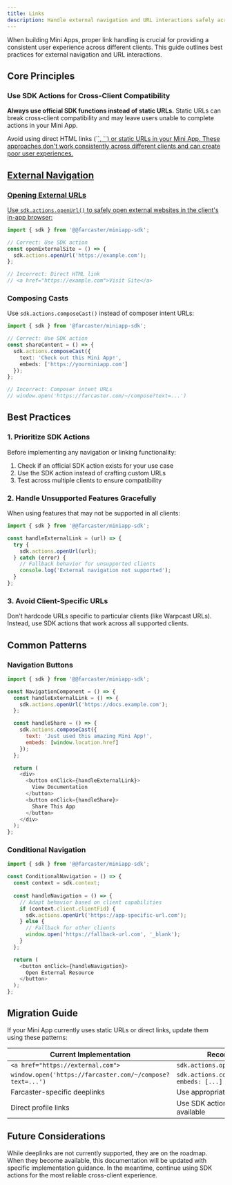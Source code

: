 ```yaml
---
title: Links
description: Handle external navigation and URL interactions safely across clients
---
```


When building Mini Apps, proper link handling is crucial for providing a consistent user experience across different clients. This guide outlines best practices for external navigation and URL interactions.

## Core Principles

### Use SDK Actions for Cross-Client Compatibility

**Always use official SDK functions instead of static URLs.** Static URLs can break cross-client compatibility and may leave users unable to complete actions in your Mini App.

<Warning>
Avoid using direct HTML links (`<a href="">`, `<Link href="">`) or static URLs in your Mini App. These approaches don't work consistently across different clients and can create poor user experiences.
</Warning>

## External Navigation

### Opening External URLs

Use `sdk.actions.openUrl()` to safely open external websites in the client's in-app browser:

```typescript App.tsx
import { sdk } from '@@farcaster/miniapp-sdk';

// Correct: Use SDK action
const openExternalSite = () => {
  sdk.actions.openUrl('https://example.com');
};

// Incorrect: Direct HTML link
// <a href="https://example.com">Visit Site</a>
```

### Composing Casts

Use `sdk.actions.composeCast()` instead of composer intent URLs:

```typescript App.tsx
import { sdk } from '@farcaster/miniapp-sdk';

// Correct: Use SDK action
const shareContent = () => {
  sdk.actions.composeCast({
    text: 'Check out this Mini App!',
    embeds: ['https://yourminiapp.com']
  });
};

// Incorrect: Composer intent URLs
// window.open('https://farcaster.com/~/compose?text=...')
```

## Best Practices

### 1. Prioritize SDK Actions

Before implementing any navigation or linking functionality:

1. Check if an official SDK action exists for your use case
2. Use the SDK action instead of crafting custom URLs
3. Test across multiple clients to ensure compatibility

### 2. Handle Unsupported Features Gracefully

When using features that may not be supported in all clients:

```javascript App.tsx
import { sdk } from '@@farcaster/miniapp-sdk';

const handleExternalLink = (url) => {
  try {
    sdk.actions.openUrl(url);
  } catch (error) {
    // Fallback behavior for unsupported clients
    console.log('External navigation not supported');
  }
};
```

### 3. Avoid Client-Specific URLs

Don't hardcode URLs specific to particular clients (like Warpcast URLs). Instead, use SDK actions that work across all supported clients.

## Common Patterns

### Navigation Buttons

```javascript NavigationComponent.tsx
import { sdk } from '@@farcaster/miniapp-sdk';

const NavigationComponent = () => {
  const handleExternalLink = () => {
    sdk.actions.openUrl('https://docs.example.com');
  };

  const handleShare = () => {
    sdk.actions.composeCast({
      text: 'Just used this amazing Mini App!',
      embeds: [window.location.href]
    });
  };

  return (
    <div>
      <button onClick={handleExternalLink}>
        View Documentation
      </button>
      <button onClick={handleShare}>
        Share This App
      </button>
    </div>
  );
};
```

### Conditional Navigation

```javascript ConditionalNavigation.tsx
import { sdk } from '@@farcaster/miniapp-sdk';

const ConditionalNavigation = () => {
  const context = sdk.context;
  
  const handleNavigation = () => {
    // Adapt behavior based on client capabilities
    if (context.client.clientFid) {
      sdk.actions.openUrl('https://app-specific-url.com');
    } else {
      // Fallback for other clients
      window.open('https://fallback-url.com', '_blank');
    }
  };

  return (
    <button onClick={handleNavigation}>
      Open External Resource
    </button>
  );
};
```

## Migration Guide

If your Mini App currently uses static URLs or direct links, update them using these patterns:

| Current Implementation | Recommended SDK Action |
|----------------------|----------------------|
| `<a href="https://external.com">` | `sdk.actions.openUrl('https://external.com')` |
| `window.open('https://farcaster.com/~/compose?text=...')` | `sdk.actions.composeCast({ text: '...', embeds: [...] })` |
| Farcaster-specific deeplinks | Use appropriate SDK action |
| Direct profile links | Use SDK actions for profile navigation when available |

## Future Considerations

While deeplinks are not currently supported, they are on the roadmap. When they become available, this documentation will be updated with specific implementation guidance. In the meantime, continue using SDK actions for the most reliable cross-client experience.

